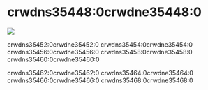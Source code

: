 # crwdns35448:0crwdne35448:0

<p style={{ "text-align": "center" }}>
  <img
    src=crwdns36768:0crwdne36768:0
  />
  <br />
</p>

crwdns35452:0crwdne35452:0 crwdns35454:0crwdne35454:0 crwdns35456:0crwdne35456:0 crwdns35458:0crwdne35458:0 crwdns35460:0crwdne35460:0

crwdns35462:0crwdne35462:0 crwdns35464:0crwdne35464:0 crwdns35466:0crwdne35466:0 crwdns35468:0crwdne35468:0
